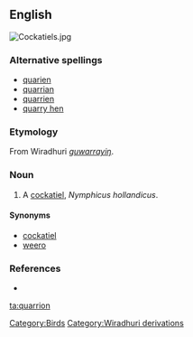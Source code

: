 ==English==
[[Image:Cockatiels.jpg|thumb|right]]
{{wikipedia|Cockatiel}}

===Alternative spellings===
* [[quarien]]
* [[quarrian]]
* [[quarrien]]
* [[quarry hen]]

===Etymology===
From Wiradhuri ''[[guwarrayiŋ]]''.

===Noun===
{{en-noun}}

# A [[cockatiel]], ''Nymphicus hollandicus''.

====Synonyms====
* [[cockatiel]]
* [[weero]]

===References===
* {{reference-book |author=Dixon, R. M. W., Bruce Moore, W. S. Ramson, Mandy Thomas |year=2006 |title=Australian Aboriginal Words in English: Their Origin and Meaning |edition=2nd ed. |publisher=Oxford University Press |id=ISBN 0-19-554073-5 |pages=p. 87}}

[[Category:Birds]]
[[Category:Wiradhuri derivations]]

[[ta:quarrion]]